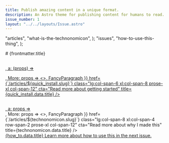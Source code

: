 ```yaml
---
title: Publish amazing content in a unique format.
description: An Astro theme for publishing content for humans to read. 
issue_number: 1
layout: "../../layouts/Issue.astro"
---
```



  "articles",
  "what-is-the-technonomicon",
);
  "issues",
  "how-to-use-this-thing",
);


<div class="grid grid-cols-12 gap-y-8 lg:gap-4 xl:gap-16 md:px-10 px-2 text-justify">
  <div class="col-span-10 text-9xl text-left">
    # {frontmatter.title}
  </div>
  <div class="col-span-2">
    <AstroLogo />
  </div>
  <MarkdownSnippet
    markdown={quick_install}
    components={{    
      h1: (props) => <h2 class="text-primary text-5xl text-left" ><a href={`/articles/${quick_install.slug}`}  {...props}/></h2>,
      a: (props) => <p {...props} />,
      More: props => <></>,
      FancyParagraph
    }}
    href={`/articles/${quick_install.slug}`}
    class="lg:col-span-6 xl:col-span-8 prose-xl col-span-12"
    cta="Read more about getting started"
    title={quick_install.data.title}
  />
  <MarkdownSnippet
    markdown={technonomicon}
    components={{
      h1: (props) => <h2 class="text-primary text-4xl text-left" ><a href={`/articles/${technonomicon.slug}`}  {...props}/></h2>,
      a: props => <div class="border-l text-sm pl-2 border-secondary"><a target="_blank" class="text-secondary leading-3" {...props} /></div>,
      More: props => <></>,
      FancyParagraph
    }}
    href={`/articles/${technonomicon.slug}`}
    class="lg:col-span-8 xl:col-span-4 row-span-2 prose-xl col-span-12"
    cta="Read more about why I made this"
    title={technonomicon.data.title}
  />
  <a href={`/issues/${how_to.slug}`} class="col-span-8 flex justify-end border-primary gap-4 p-2 border-dashed border-4 w-full items-center text-left">
    <span class="text-9xl"><Mushroom /></span>
    <div class="text-6xl flex flex-col">
      <span class="text-3xl text-primary">{how_to.data.title}</span>
      <span class="text-xl mt-4 text-base-content/75">Learn more about how to use this in the next issue.</span>
    </div>
  </a>
</div>
